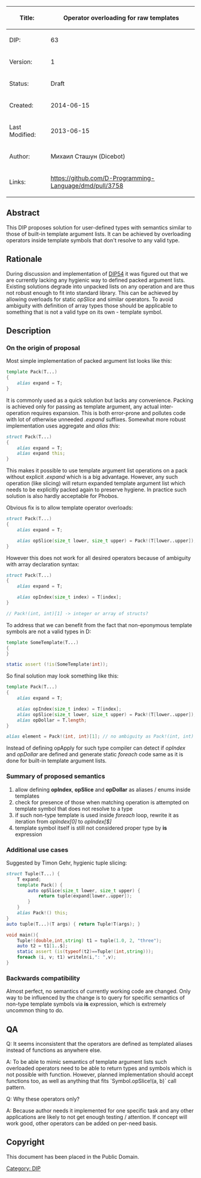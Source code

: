 {| class="wikitable"
!Title:
!'''Operator overloading for raw templates'''
|-
|DIP:
|63
|-
|Version:
|1
|-
|Status:
|Draft
|-
|Created:
|2014-06-15
|-
|Last Modified:
|2013-06-15
|-
|Author:
|Михаил Сташун (Dicebot)
|-
|Links:
|https://github.com/D-Programming-Language/dmd/pull/3758
|}

== Abstract ==
This DIP proposes solution for user-defined types with semantics similar to those of built-in template argument lists. It can be achieved by overloading operators inside template symbols that don't resolve to any valid type.

== Rationale ==
During discussion and implementation of [[DIP54]] it was figured out that we are currently lacking any hygienic way to defined packed argument lists. Existing solutions degrade into unpacked lists on any operation and are thus not robust enough to fit into standard library. This can be achieved by allowing overloads for static ''opSlice'' and similar operators. To avoid ambiguity with definition of array types those should be applicable to something that is not a valid type on its own - template symbol.

== Description ==

=== On the origin of proposal ===

Most simple implementation of packed argument list looks like this:

<syntaxhighlight lang="D">
template Pack(T...)
{
    alias expand = T;
}
</syntaxhighlight>

It is commonly used as a quick solution but lacks any convenience. Packing is achieved only for passing as template argument, any actual inter-operation requires expansion. This is both error-prone and pollutes code with lot of otherwise unneeded ''.expand'' suffixes. Somewhat more robust implementation uses aggregate and ''alias this'':

<syntaxhighlight lang="D">
struct Pack(T...)
{
    alias expand = T;
    alias expand this;
}
</syntaxhighlight>

This makes it possible to use template argument list operations on a pack without explicit ''.expand'' which is a big advantage. However, any such operation (like slicing) will return expanded template argument list which needs to be explicitly packed again to preserve hygiene. In practice such solution is also hardly acceptable for Phobos.

Obvious fix is to allow template operator overloads:

<syntaxhighlight lang="D">
struct Pack(T...)
{
    alias expand = T;

    alias opSlice(size_t lower, size_t upper) = Pack!(T[lower..upper]);
}
</syntaxhighlight>

However this does not work for all desired operators because of ambiguity with array declaration syntax:

<syntaxhighlight lang="D">
struct Pack(T...)
{
    alias expand = T;

    alias opIndex(size_t index) = T[index];
}

// Pack!(int, int)[1] -> integer or array of structs?
</syntaxhighlight>

To address that we can benefit from the fact that non-eponymous template symbols are not a valid types in D:

<syntaxhighlight lang="D">
template SomeTemplate(T...)
{
}

static assert (!is(SomeTemplate!int));
</syntaxhighlight>

So final solution may look something like this:

<syntaxhighlight lang="D">
template Pack(T...)
{
    alias expand = T;

    alias opIndex(size_t index) = T[index];
    alias opSlice(size_t lower, size_t upper) = Pack!(T[lower..upper]);
    alias opDollar = T.length;
}

alias element = Pack!(int, int)[1]; // no ambiguity as Pack!(int, int) is not a valid type
</syntaxhighlight>

Instead of defining opApply for such type compiler can detect if ''opIndex'' and ''opDollar'' are defined and generate static ''foreach'' code same as it is done for built-in template argument lists.

=== Summary of proposed semantics ===

# allow defining '''opIndex''', '''opSlice''' and '''opDollar''' as aliases / enums inside templates
# check for presence of those when matching operation is attempted on template symbol that does not resolve to a type
# if such non-type template is used inside ''foreach'' loop, rewrite it as iteration from ''opIndex[0]'' to ''opIndex[$]''
# template symbol itself is still not considered proper type by '''is''' expression

=== Additional use cases ===

Suggested by Timon Gehr, hygienic tuple slicing:

<syntaxhighlight lang="D">
struct Tuple(T...) {
    T expand;
    template Pack() {
        auto opSlice(size_t lower, size_t upper) {
            return tuple(expand[lower..upper]);
        }
    }
    alias Pack!() this;
}
auto tuple(T...)(T args) { return Tuple!T(args); }

void main(){
    Tuple!(double,int,string) t1 = tuple(1.0, 2, "three");
    auto t2 = t1[1..$];
    static assert (is(typeof(t2)==Tuple!(int,string)));
    foreach (i, v; t1) writeln(i,": ",v);
}
</syntaxhighlight>

=== Backwards compatibility ===

Almost perfect, no semantics of currently working code are changed. Only way to be influenced by the change is to query for specific semantics of non-type template symbols via '''is''' expression, which is extremely uncommon thing to do.

== QA ==

Q: It seems inconsistent that the operators are defined as templated aliases instead of functions as anywhere else.

A: To be able to mimic semantics of template argument lists such overloaded operators need to be able to return types and symbols which is not possible with function. However, planned implementation should accept functions too, as well as anything that fits `Symbol.opSlice!(a, b)` call pattern.


Q: Why these operators only?

A: Because author needs it implemented for one specific task and any other applications are likely to not get enough testing / attention. If concept will work good, other operators can be added on per-need basis.

== Copyright ==
This document has been placed in the Public Domain.

[[Category: DIP]]